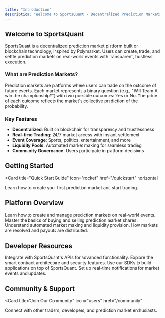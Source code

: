 ```yaml
---
title: "Introduction"
description: "Welcome to SportsQuant - Decentralized Prediction Markets"
---
```


## Welcome to SportsQuant

SportsQuant is a decentralized prediction market platform built on blockchain technology, inspired by Polymarket. Users can create, trade, and settle prediction markets on real-world events with transparent, trustless execution.

### What are Prediction Markets?

Prediction markets are platforms where users can trade on the outcome of future events. Each market represents a binary question (e.g., "Will Team A win the championship?") with two possible outcomes: Yes or No. The price of each outcome reflects the market's collective prediction of the probability.

### Key Features

- **Decentralized**: Built on blockchain for transparency and trustlessness
- **Real-time Trading**: 24/7 market access with instant settlement
- **Event Coverage**: Sports, politics, entertainment, and more
- **Liquidity Pools**: Automated market making for seamless trading
- **Community Governance**: Users participate in platform decisions

## Getting Started

<Card
  title="Quick Start Guide"
  icon="rocket"
  href="/quickstart"
  horizontal
>
  Learn how to create your first prediction market and start trading.
</Card>

## Platform Overview

<Columns cols={2}>
  <Card
    title="Create Markets"
    icon="plus-circle"
    href="/guides/market-creation"
  >
    Learn how to create and manage prediction markets on real-world events.
  </Card>
  <Card
    title="Trading Guide"
    icon="chart-line"
    href="/guides/trading"
  >
    Master the basics of buying and selling prediction market shares.
  </Card>
  <Card
    title="Liquidity & AMM"
    icon="water"
    href="/guides/liquidity"
  >
    Understand automated market making and liquidity provision.
  </Card>
  <Card
    title="Settlement Process"
    icon="check-circle"
    href="/guides/settlement"
  >
    How markets are resolved and payouts are distributed.
  </Card>
</Columns>

## Developer Resources

<Columns cols={2}>
  <Card
    title="API Reference"
    icon="code"
    href="/api-reference/introduction"
  >
    Integrate with SportsQuant's APIs for advanced functionality.
  </Card>
  <Card
    title="Smart Contracts"
    icon="cubes"
    href="/technical/contracts"
  >
    Explore the smart contract architecture and security features.
  </Card>
  <Card
    title="SDK & Libraries"
    icon="puzzle-piece"
    href="/technical/sdk"
  >
    Use our SDKs to build applications on top of SportsQuant.
  </Card>
  <Card
    title="Webhooks"
    icon="bell"
    href="/technical/webhooks"
  >
    Set up real-time notifications for market events and updates.
  </Card>
</Columns>

## Community & Support

<Card
  title="Join Our Community"
  icon="users"
  href="/community"
>
  Connect with other traders, developers, and prediction market enthusiasts.
</Card>
